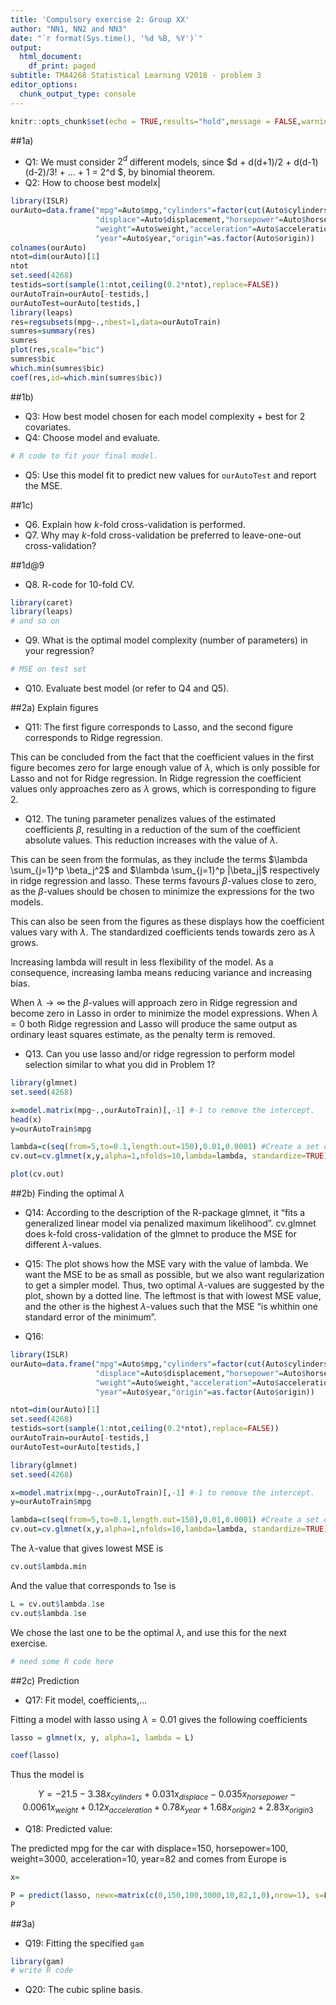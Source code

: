 ```yaml
---
title: 'Compulsory exercise 2: Group XX'
author: "NN1, NN2 and NN3"
date: "`r format(Sys.time(), '%d %B, %Y')`"
output:
  html_document:
    df_print: paged
subtitle: TMA4268 Statistical Learning V2018 - problem 3
editor_options:
  chunk_output_type: console
---
```


  
```r
knitr::opts_chunk$set(echo = TRUE,results="hold",message = FALSE,warning=FALSE)
```
##1a)
  
* Q1: We must consider $2^d$ different models, since $d + d(d+1)/2 + d(d-1)(d-2)/3! + ... + 1 = 2^d $, by binomial theorem. 
* Q2: How to choose best modelx|

```r
library(ISLR)
ourAuto=data.frame("mpg"=Auto$mpg,"cylinders"=factor(cut(Auto$cylinders,2)),
                   "displace"=Auto$displacement,"horsepower"=Auto$horsepower,
                   "weight"=Auto$weight,"acceleration"=Auto$acceleration, 
                   "year"=Auto$year,"origin"=as.factor(Auto$origin))
colnames(ourAuto)
ntot=dim(ourAuto)[1]
ntot
set.seed(4268)
testids=sort(sample(1:ntot,ceiling(0.2*ntot),replace=FALSE))
ourAutoTrain=ourAuto[-testids,]
ourAutoTest=ourAuto[testids,]
library(leaps)
res=regsubsets(mpg~.,nbest=1,data=ourAutoTrain)
sumres=summary(res)
sumres
plot(res,scale="bic")
sumres$bic
which.min(sumres$bic)
coef(res,id=which.min(sumres$bic))
```

##1b)

* Q3: How best model chosen for each model complexity + best for 2 covariates.
* Q4: Choose model and evaluate.

```r
# R code to fit your final model.
```

* Q5: Use this model fit to predict new values for `ourAutoTest` and report the MSE. 


##1c)

* Q6. Explain how $k$-fold cross-validation is performed. 
* Q7. Why may $k$-fold cross-validation be preferred to leave-one-out cross-validation? 

##1d@9

* Q8. R-code for $10$-fold CV.

```r
library(caret)
library(leaps)
# and so on
```


* Q9. What is the optimal model complexity (number of parameters) in your regression?

```r
# MSE on test set
```

* Q10. Evaluate best model (or refer to Q4 and Q5).

##2a) Explain figures

* Q11: The first figure corresponds to Lasso, and the second figure corresponds to Ridge regression. 

This can be concluded from the fact that the coefficient values in the first figure becomes zero for large enough value of $\lambda$, which is only possible for Lasso and not for Ridge regression. In Ridge regression the coefficient values only approaches zero as $\lambda$ grows, which is corresponding to figure 2.  


* Q12. The tuning parameter penalizes values of the estimated coefficients $\beta$, resulting in a reduction of the sum of the coefficient absolute values. This reduction increases with the value of $\lambda$.

This can be seen from the formulas, as they include the terms $\lambda \sum_{j=1}^p \beta_j^2$ and $\lambda \sum_{j=1}^p |\beta_j|$ respectively in ridge regression and lasso. These terms favours $\beta$-values close to zero, as the $\beta$-values should be chosen to minimize the expressions for the two models. 

This can also be seen from the figures as these displays how the coefficient values vary with $\lambda$. The standardized coefficients tends towards zero as $\lambda$ grows. 

Increasing lambda will result in less flexibility of the model. As a consequence, increasing lamba means reducing variance and increasing bias. 

When $\lambda \rightarrow \infty$ the $\beta$-values will approach zero in Ridge regression and become zero in Lasso in order to minimize the model expressions. When $\lambda = 0$ both Ridge regression and Lasso will produce the same output as ordinary least squares estimate, as the penalty term is removed.

* Q13. Can you use lasso and/or ridge regression to perform model selection similar to what you did in Problem 1? 

```r
library(glmnet)
set.seed(4268)

x=model.matrix(mpg~.,ourAutoTrain)[,-1] #-1 to remove the intercept.
head(x)
y=ourAutoTrain$mpg

lambda=c(seq(from=5,to=0.1,length.out=150),0.01,0.0001) #Create a set of tuning parameters, adding low value to also see least squares fit
cv.out=cv.glmnet(x,y,alpha=1,nfolds=10,lambda=lambda, standardize=TRUE) #alpha=1 gives lasso, alpha=0 gives ridge

plot(cv.out)

```

##2b) Finding the optimal $\lambda$

* Q14: According to the description of the R-package glmnet, it "fits a generalized linear model via penalized maximum likelihood". cv.glmnet does k-fold cross-validation of the glmnet to produce the MSE for different $\lambda$-values.

* Q15: The plot shows how the MSE vary with the value of lambda. We want the MSE to be as small as possible, but we also want regularization to get a simpler model. Thus, two optimal $\lambda$-values are suggested by the plot, shown by a dotted line. The leftmost is that with lowest MSE value, and the other is the highest $\lambda$-values such that the MSE "is whithin one standard error of the minimum".

* Q16: 

```r

library(ISLR)
ourAuto=data.frame("mpg"=Auto$mpg,"cylinders"=factor(cut(Auto$cylinders,2)),
                   "displace"=Auto$displacement,"horsepower"=Auto$horsepower,
                   "weight"=Auto$weight,"acceleration"=Auto$acceleration, 
                   "year"=Auto$year,"origin"=as.factor(Auto$origin))

ntot=dim(ourAuto)[1]
set.seed(4268)
testids=sort(sample(1:ntot,ceiling(0.2*ntot),replace=FALSE))
ourAutoTrain=ourAuto[-testids,]
ourAutoTest=ourAuto[testids,]

library(glmnet)
set.seed(4268)

x=model.matrix(mpg~.,ourAutoTrain)[,-1] #-1 to remove the intercept.
y=ourAutoTrain$mpg

lambda=c(seq(from=5,to=0.1,length.out=150),0.01,0.0001) #Create a set of tuning parameters, adding low value to also see least squares fit
cv.out=cv.glmnet(x,y,alpha=1,nfolds=10,lambda=lambda, standardize=TRUE) #alpha=1 gives lasso, alpha=0 gives ridge
```


The $\lambda$-value that gives lowest MSE is
```r

cv.out$lambda.min
```

And the value that corresponds to 1se is
```r
L = cv.out$lambda.1se
cv.out$lambda.1se

```

We chose the last one to be the optimal $\lambda$, and use this for the next exercise.

```r
# need some R code here
```

##2c) Prediction

* Q17: Fit model, coefficients,...

Fitting a model with lasso using $\lambda = 0.01$ gives the following coefficients

```r
lasso = glmnet(x, y, alpha=1, lambda = L)

coef(lasso)
```

Thus the model is

$$Y = -21.5 -3.38x_{cylinders} + 0.031x_{displace} - 0.035x_{horsepower}-0.0061x_{weight}+0.12x_{acceleration} +0.78x_{year}+1.68x_{origin2}+2.83x_{origin3}$$

* Q18: Predicted value:

The predicted mpg for the car with displace=150, horsepower=100, weight=3000, acceleration=10, year=82 and comes from Europe is
```r
x= 

P = predict(lasso, newx=matrix(c(0,150,100,3000,10,82,1,0),nrow=1), s=L)
P

```

##3a)

* Q19: Fitting the specified `gam`

```r
library(gam)
# write R code
```

* Q20: The cubic spline basis.
